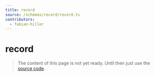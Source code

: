 ```yaml
---
title: record
source: /schemas/record/record.ts
contributors:
  - fabian-hiller
---
```


# record

> The content of this page is not yet ready. Until then just use the [source code](https://github.com/fabian-hiller/valibot/blob/main/library/src/schemas/record/record.ts).
